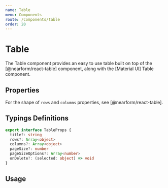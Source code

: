 ```yaml
---
name: Table
menu: Components
route: /components/table
order: 20
---
```



# Table

The Table component provides an easy to use table built on top of the [@nearform/react-table] component, along with the [Material UI] Table component.

## Properties

<PropsTable of={Table} />

For the shape of `rows` and `columns` properties, see [@nearform/react-table].

## Typings Definitions

```ts
export interface TableProps {
  title?: string
  rows?: Array<object>
  columns?: Array<object>
  pageSize?: number
  pageSizeOptions?: Array<number>
  onDelete?: (selected: object) => void
}
```

## Usage

<Playground>
  <Table
    title="Dessert nutrients"
    columns={columns}
    rows={rows}
    onDelete={console.log}
  />
</Playground>

